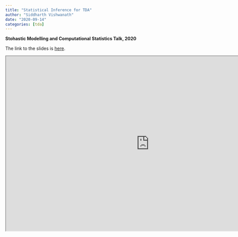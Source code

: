 ```yaml
---
title: "Statistical Inference for TDA"
author: "Siddharth Vishwanath"
date: "2020-09-14"
categories: [tda]
---
```


**Stohastic Modelling and Computational Statistics Talk, 2020**


The link to the slides is [here](https://sidv23.github.io/slides/jsm-202).

<iframe src="https://sidv23.github.io/slides/jsm-2020" width="900" height="550"></iframe>